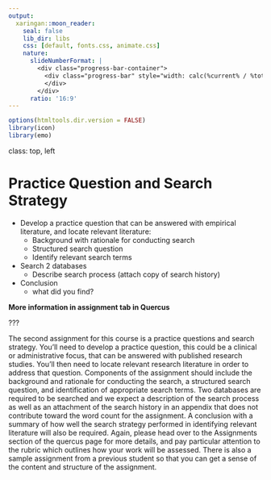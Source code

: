 ```yaml
---
output:
  xaringan::moon_reader:
    seal: false
    lib_dir: libs
    css: [default, fonts.css, animate.css]
    nature:
      slideNumberFormat: |
        <div class="progress-bar-container">
          <div class="progress-bar" style="width: calc(%current% / %total% * 100%);">
          </div>
        </div>
      ratio: '16:9'
---
```


```r
options(htmltools.dir.version = FALSE)
library(icon)
library(emo)
```

class:  top, left

# Practice Question and Search Strategy 

- Develop a practice question that can be answered with empirical literature, and locate relevant literature:
    - Background with rationale for conducting search
    - Structured search question
    - Identify relevant search terms

- Search 2 databases
    - Describe search process (attach copy of search history)

- Conclusion
    - what did you find? 

    
**More information in assignment tab in Quercus**

???

The second assignment for this course is a practice questions and search strategy. You'll need to develop a practice question, this could be a clinical or administrative focus, that can be answered with published research studies. You'll then need to locate relevant research literature in order to address that question. Components of the assignment should include the background and rationale for conducting the search, a structured search question, and identification of appropriate search terms. Two databases are required to be searched and we expect a description of the search process as well as an attachment of the search history in an appendix that does not contribute toward the word count for the assignment. A conclusion with a summary of how well the search strategy performed in identifying relevant literature will also be required. Again, please head over to the Assignments section of the quercus page for more details, and pay particular attention to the rubric which outlines how your work will be assessed. There is also a sample assignment from a previous student so that you can get a sense of the content and structure of the assignment. 

